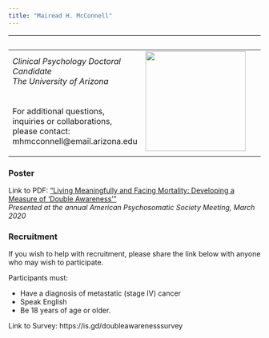 ```yaml
---
title: "Mairead H. McConnell"
---
```

|                     &nbsp;       |                              &nbsp;                     |
|--------------------------------------------------------------------|-------------------------------------------------------------------------|
| _Clinical Psychology Doctoral Candidate_ <br> _The University of Arizona_   <br><br><br> For additional questions, inquiries or collaborations, please contact:  mhmcconnell@email.arizona.edu | ![](/MaireadMcConnell_headshot.jpg){width=200px} |
|   |  |

### Poster
Link to PDF: ["Living Meaningfully and Facing Mortality: Developing a Measure of 'Double Awareness'"](/APS-2020-poster_McConnell.pdf)<br> 
_Presented at the annual American Psychosomatic Society Meeting, March 2020_


### Recruitment
If you wish to help with recruitment, please share the link below with anyone who may wish to participate. 

Participants must: 
<ul><li>Have a diagnosis of metastatic (stage IV) cancer</li> 
<li>Speak English</li>
<li>Be 18 years of age or older.</li></ul>
 
Link to Survey: https://is.gd/doubleawarenesssurvey
